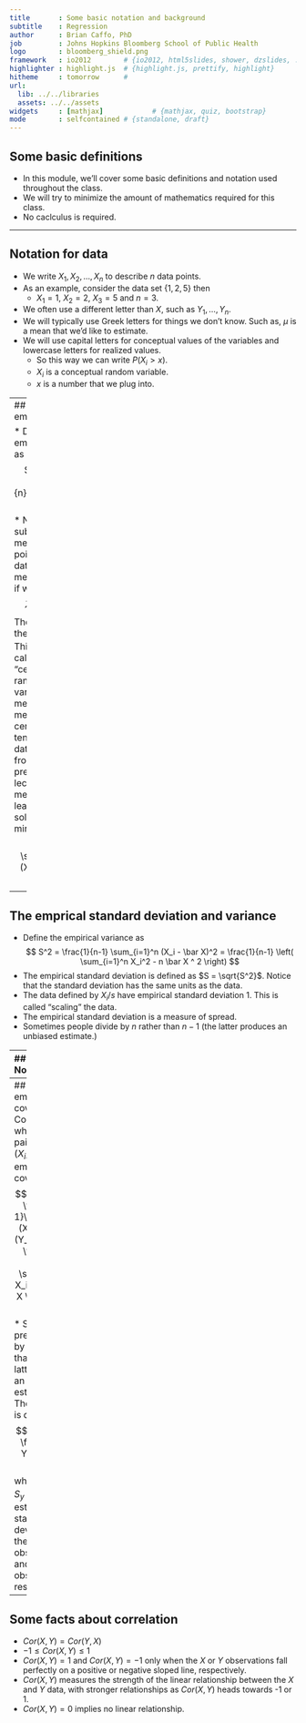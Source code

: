 ```yaml
---
title       : Some basic notation and background
subtitle    : Regression
author      : Brian Caffo, PhD
job         : Johns Hopkins Bloomberg School of Public Health
logo        : bloomberg_shield.png
framework   : io2012        # {io2012, html5slides, shower, dzslides, ...}
highlighter : highlight.js  # {highlight.js, prettify, highlight}
hitheme     : tomorrow      # 
url:
  lib: ../../libraries
  assets: ../../assets
widgets     : [mathjax]            # {mathjax, quiz, bootstrap}
mode        : selfcontained # {standalone, draft}
---
```


## Some basic definitions

* In this module, we'll cover some basic definitions and notation used throughout the class.
* We will try to minimize the amount of mathematics required for this class.
* No caclculus is required. 

---

## Notation for data

* We write $X_1, X_2, \ldots, X_n$ to describe $n$ data points.
* As an example, consider the data set $\{1, 2, 5\}$ then 
  * $X_1 = 1$, $X_2 = 2$, $X_3 = 5$ and $n = 3$.
* We often use a different letter than $X$, such as $Y_1, \ldots , Y_n$.
* We will typically use Greek letters for things we don't know. 
  Such as, $\mu$ is a mean that we'd like to estimate.
* We will use capital letters for conceptual values of the variables and lowercase letters for realized values.
  * So this way we can write $P(X_i > x)$. 
  * $X_i$ is a conceptual random variable.
  * $x$ is a number that we plug into.

---
## The empirical mean 

* Define the empirical mean as
$$
\bar X = \frac{1}{n}\sum_{i=1}^n X_i. 
$$
* Notice if we subtract the mean from data points, we get data that has mean 0. That is, if we define
$$
\tilde X_i = X_i - \bar X.
$$
The mean of the $\tilde X_i$ is 0.
* This process is called "centering" the random variables.
* The mean is a measure of central tendency of the data.
* Recall from the previous lecture that the mean is 
  the least squares solution for minimizing
  $$
  \sum_{i=1}^n (X_i - \mu)^2
  $$

---

## The emprical standard deviation and variance

* Define the empirical variance as 
$$
S^2 = \frac{1}{n-1} \sum_{i=1}^n (X_i - \bar X)^2 
= \frac{1}{n-1} \left( \sum_{i=1}^n X_i^2 - n \bar X ^ 2 \right)
$$
* The empirical standard deviation is defined as
$S = \sqrt{S^2}$. Notice that the standard deviation has the same units as the data.
* The data defined by $X_i / s$ have empirical standard deviation 1. This is called "scaling" the data.
* The empirical standard deviation is a measure of spread.
* Sometimes people divide by $n$ rather than $n-1$ (the latter
produces an unbiased estimate.)

---
## Normalization

* The data defined by
$$
Z_i = \frac{X_i - \bar X}{s}
$$
have empirical mean zero and empirical standard deviation 1. 
* The process of centering then scaling the data is called "normalizing" the data. 
* Normalized data are centered at 0 and have units equal to standard deviations of the original data. 
* Example, a value of 2 from normalized data means that the data point
was two standard deviations larger than the mean.

---
## The empirical covariance
* Consider now when we have pairs of data, $(X_i, Y_i)$.
* Their empirical covariance is 
$$
Cov(X, Y) = 
\frac{1}{n-1}\sum_{i=1}^n (X_i - \bar X) (Y_i - \bar Y)
= \frac{1}{n-1}\left( \sum_{i=1}^n X_i Y_i - n \bar X \bar Y\right)
$$
* Some people prefer to divide by $n$ rather than $n-1$ (the latter
produces an unbiased estimate.)
* The correlation is defined is
$$
Cor(X, Y) = \frac{Cov(X, Y)}{S_x S_y}
$$
where $S_x$ and $S_y$ are the estimates of standard deviations 
for the $X$ observations and $Y$ observations, respectively.

---
## Some facts about correlation
* $Cor(X, Y) = Cor(Y, X)$
* $-1 \leq Cor(X, Y) \leq 1$
* $Cor(X,Y) = 1$ and $Cor(X, Y) = -1$ only when the $X$ or $Y$ observations fall perfectly on a positive or negative sloped line, respectively.
* $Cor(X, Y)$ measures the strength of the linear relationship between the $X$ and $Y$ data, with stronger relationships as $Cor(X,Y)$ heads towards -1 or 1.
* $Cor(X, Y) = 0$ implies no linear relationship. 
